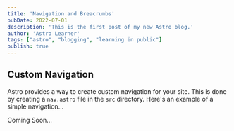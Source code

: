 ```yaml
---
title: 'Navigation and Breacrumbs'
pubDate: 2022-07-01
description: 'This is the first post of my new Astro blog.'
author: 'Astro Learner'
tags: ["astro", "blogging", "learning in public"]
publish: true
---
```


## Custom Navigation

Astro provides a way to create custom navigation for your site. This is done by creating a `nav.astro` file in the `src` directory. Here's an example of a simple navigation...


Coming Soon...